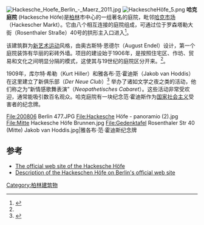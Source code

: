 [[File:Hackesche_Hoefe_Berlin_-_Maerz_2011.jpg|thumb]] 
[[File:HackescheHöfe_5.png|thumb]]
'''哈克庭院''' (Hackesche Höfe)是[[柏林|柏林]]市中心的一组著名的庭院，毗邻[[哈克市场|哈克市场]]（Hackescher Markt）。它由八个相互连接的庭院组成，可通过位于罗森塔勒大街（Rosenthaler Straße）40号的拱形主入口进入<ref name=bde>{{cite web | title = Hackesche Höfe | url = http://www.berlin.de/orte/sehenswuerdigkeiten/hackesche-hoefe/index.en.php | publisher = Land Berlin | accessdate = 2011-05-05 | archive-date = 2011-04-29 | archive-url = https://web.archive.org/web/20110429164408/http://www.berlin.de/orte/sehenswuerdigkeiten/hackesche-hoefe/index.en.php | dead-url = no }}</ref>。

该建筑群为[[新艺术运动|新艺术运动]]风格，由奥古斯特·恩德尔（August Endel）设计，第一个庭院装饰有华丽的彩砖外墙。项目的建设始于1906年，是按照住宅区、作坊、贸易和文化之间明显分隔的模式，这使其与19世纪的庭院区分开来。<ref name=bde/>。

1909年，库尔特·希勒（Kurt Hiller）和雅各布·范·霍迪斯（Jakob van Hoddis）在这里建立了新俱乐部（''Der Neue Club''）<ref name="Gedenktafeln">{{cite web |last1=Berlin |first1=Gedenktafeln in |title=Gedenktafeln in Berlin - Gedenktafel Anzeige |url=https://www.gedenktafeln-in-berlin.de/nc/gedenktafeln/gedenktafel-anzeige/tid/jakob-van-hoddis/ |website=www.gedenktafeln-in-berlin.de |accessdate=2 July 2018 |language=de |archive-date=2018-07-02 |archive-url=https://web.archive.org/web/20180702122112/https://www.gedenktafeln-in-berlin.de/nc/gedenktafeln/gedenktafel-anzeige/tid/jakob-van-hoddis/ |dead-url=no }}</ref> 举办了诸如文学之夜之类的活动，他们称之为“新情感歌舞表演”（''Neopathetisches Cabaret''）。这些活动非常受欢迎，通常能吸引数百名观众。哈克庭院有一块纪念范·霍迪斯作为[[国家社会主义|国家社会主义]]受害者的纪念牌。

<gallery>
File:200806 Berlin 477.JPG
File:Hackesche Höfe - panoramio (2).jpg
File:Mitte Hackesche Höfe Brunnen.jpg
File:Gedenktafel Rosenthaler Str 40 (Mitte) Jakob van Hoddis.jpg|雅各布·范·霍迪斯纪念牌
</gallery>

== 参考 ==
{{reflist}}
* [https://www.hackesche-hoefe.de The official web site of the Hackesche Höfe]{{Wayback|url=http://www.hackesche-hoefe.com/ |date=20201114001544 }}
* [http://www.berlin.de/orte/sehenswuerdigkeiten/hackesche-hoefe/index.en.php Description of the Hackeschen Höfe on Berlin's official web site]{{Wayback|url=http://www.berlin.de/orte/sehenswuerdigkeiten/hackesche-hoefe/index.en.php |date=20110429164408 }}
{{coord|52|31|27|N|13|24|08|E|display=title|region:DE-BE_type:landmark_source:dewiki}}
[[Category:柏林建筑物|Category:柏林建筑物]]